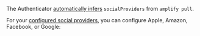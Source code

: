 
<Alert heading="Zero Configuration">

The Authenticator [automatically infers](#zero-configuration) `socialProviders` from `amplify pull`.

</Alert>

For your [configured social providers](https://docs.amplify.aws/lib/auth/social_signin_web_ui/q/platform/flutter/), you can configure Apple, Amazon, Facebook, or Google:

<FlutterAuthenticatorExample
  id="flutter-authenticator-social-providers"
  includeSocialProviders={true}
/>
